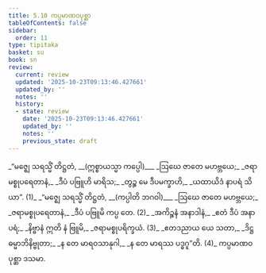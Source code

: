 ```yaml
---
title: 5.10 ကပ္ပမာဏဝပုစ္ဆာ
tableOfContents: false
sidebar:
  order: 11
type: tipitaka
basket: su
book: sn
review:
  current: review
  updated: '2025-10-23T09:13:46.427661'
  updated_by: ''
  notes: ''
  history:
  - state: review
    date: '2025-10-23T09:13:46.427661'
    updated_by: ''
    notes: ''
    previous_state: draft
---
```



<ReviewStatus review={frontmatter.review} showDetails={true} />

<HypothesisAnnotation frontmatter={frontmatter} />

<DynamicBreadcrumb />

<Division number="1099" book="sn" e="ch" v="18" p="444">

<Paragraph number="1294" type="verses" book="sn">
_“မဇ္ဈေ သရသ္မိံ တိဋ္ဌတံ, __(ဣစ္စာယသ္မာ ကပ္ပေါ)___  
_ဩဃေ ဇာတေ မဟဗ္ဘယေ;_  
_ဇရာမစ္စုပရေတာနံ,_  
_ဒီပံ ပဗြူဟိ မာရိသ;_  
_တွဉ္စ မေ ဒီပမက္ခာဟိ,_  
_ယထာယိဒံ နာပရံ သိယာ”. (1)_  

</Paragraph>

</Division>
<Division number="1100" book="sn" e="ch" v="18" p="444">

<Paragraph number="1295" type="verses" book="sn">
_“မဇ္ဈေ သရသ္မိံ တိဋ္ဌတံ, __(ကပ္ပါတိ ဘဂဝါ)___  
_ဩဃေ ဇာတေ မဟဗ္ဘယေ;_  
_ဇရာမစ္စုပရေတာနံ,_  
_ဒီပံ ပဗြူမိ ကပ္ပ တေ. (2)_  

</Paragraph>

</Division>
<Division number="1101" book="sn" e="ch" v="18" p="444">

<Paragraph number="1296" type="verses" book="sn">
_အကိဉ္စနံ အနာဒါနံ,_  
_ဧတံ ဒီပံ အနာပရံ;_  
_နိဗ္ဗာနံ ဣတိ နံ ဗြူမိ,_  
_ဇရာမစ္စုပရိက္ခယံ. (3)_  

</Paragraph>

</Division>
<Division number="1102" book="sn" e="ch" v="18" p="444">

<Paragraph number="1297" type="verses" book="sn">
_ဧတဒညာယ ယေ သတာ,_  
_ဒိဋ္ဌဓမ္မာဘိနိဗ္ဗုတာ;_  
_န တေ မာရဝသာနုဂါ,_  
_န တေ မာရဿ ပဒ္ဓဂူ”တိ. (4)_  


</Paragraph>
</Division>

<Paragraph number="1298" type="center" book="sn">
ကပ္ပမာဏဝပုစ္ဆာ ဒသမာ.
</Paragraph>